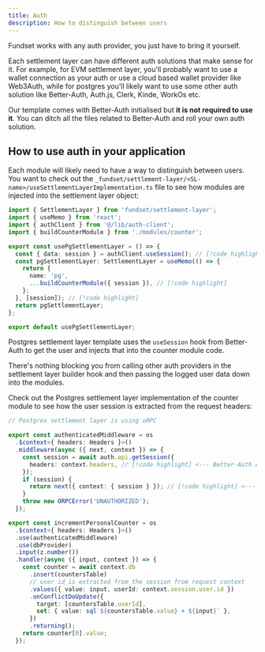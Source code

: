 ```yaml
---
title: Auth
description: How to distinguish between users
---
```


Fundset works with any auth provider, you just have to bring it yourself.

Each settlement layer can have different auth solutions that make sense for it.
For example, for EVM settlement layer, you'll probably want to use a wallet connection as your auth or use a cloud based wallet provider like Web3Auth, while for postgres you'll likely want to use some other auth solution like Better-Auth, Auth.js, Clerk, Kinde, WorkOs etc.

Our template comes with Better-Auth initialised but **it is not required to use it**. You can ditch all the files related to Better-Auth and roll your own auth solution.

## How to use auth in your application

Each module will likely need to have a way to distinguish between users. You want to check out the `_fundset/settlement-layer/<SL-name>/useSettlementLayerImplementation.ts` file to see how modules are injected into the settlement layer object:

```ts title="_fundset/settlement-layer/pg/useSettlementLayerImplementation.ts"
import { SettlementLayer } from 'fundset/settlement-layer';
import { useMemo } from 'react';
import { authClient } from '@/lib/auth-client';
import { buildCounterModule } from './modules/counter';

export const usePgSettlementLayer = () => {
  const { data: session } = authClient.useSession(); // [!code highlight]
  const pgSettlementLayer: SettlementLayer = useMemo(() => {
    return {
      name: 'pg',
      ...buildCounterModule({ session }), // [!code highlight]
    };
  }, [session]); // [!code highlight]
  return pgSettlementLayer;
};

export default usePgSettlementLayer;
```

Postgres settlement layer template uses the `useSession` hook from Better-Auth to get the user and injects that into the counter module code.

There's nothing blocking you from calling other auth providers in the settlement layer builder hook and then passing the logged user data down into the modules.

Check out the Postgres settlement layer implementation of the counter module to see how the user session is extracted from the request headers:

```ts
// Postgres settlement layer is using oRPC

export const authenticatedMiddleware = os
  .$context<{ headers: Headers }>()
  .middleware(async ({ next, context }) => {
    const session = await auth.api.getSession({
      headers: context.headers, // [!code highlight] <--- Better-Auth API is used to get the session
    });
    if (session) {
      return next({ context: { session } }); // [!code highlight] <--- session is injected into the context
    }
    throw new ORPCError('UNAUTHORIZED');
  });

export const incrementPersonalCounter = os
  .$context<{ headers: Headers }>()
  .use(authenticatedMiddleware)
  .use(dbProvider)
  .input(z.number())
  .handler(async ({ input, context }) => {
    const counter = await context.db
      .insert(countersTable)
      // user id is extracted from the session from request context
      .values({ value: input, userId: context.session.user.id })
      .onConflictDoUpdate({
        target: [countersTable.userId],
        set: { value: sql`${countersTable.value} + ${input}` },
      })
      .returning();
    return counter[0].value;
  });
```

